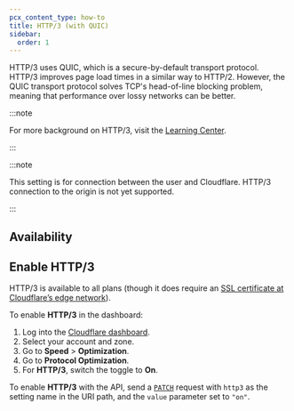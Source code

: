 ```yaml
---
pcx_content_type: how-to
title: HTTP/3 (with QUIC)
sidebar:
  order: 1
---
```



HTTP/3 uses QUIC, which is a secure-by-default transport protocol. HTTP/3 improves page load times in a similar way to HTTP/2. However, the QUIC transport protocol solves TCP's head-of-line blocking problem, meaning that performance over lossy networks can be better.

:::note

For more background on HTTP/3, visit the [Learning Center](https://www.cloudflare.com/learning/performance/what-is-http3/).

:::

:::note

This setting is for connection between the user and Cloudflare. HTTP/3 connection to the origin is not yet supported.

:::

## Availability

<FeatureTable id="speed.http3" />

## Enable HTTP/3

HTTP/3 is available to all plans (though it does require an [SSL certificate at Cloudflare’s edge network](/ssl/get-started/)).

<Tabs syncKey="dashPlusAPI"> <TabItem label="Dashboard">

To enable **HTTP/3** in the dashboard:

1. Log into the [Cloudflare dashboard](https://dash.cloudflare.com).
2. Select your account and zone.
3. Go to **Speed** > **Optimization**.
4. Go to **Protocol Optimization**.
5. For **HTTP/3**, switch the toggle to **On**.

</TabItem> <TabItem label="API">

To enable **HTTP/3** with the API, send a [`PATCH`](/api/resources/zones/subresources/settings/methods/edit/) request with `http3` as the setting name in the URI path, and the `value` parameter set to `"on"`.

</TabItem> </Tabs>
